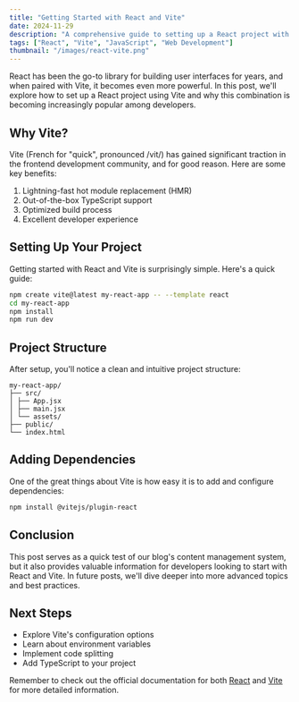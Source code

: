```yaml
---
title: "Getting Started with React and Vite"
date: 2024-11-29
description: "A comprehensive guide to setting up a React project with Vite, exploring the benefits and basic configuration steps."
tags: ["React", "Vite", "JavaScript", "Web Development"]
thumbnail: "/images/react-vite.png"
---
```



React has been the go-to library for building user interfaces for years, and when paired with Vite, it becomes even more powerful. In this post, we'll explore how to set up a React project using Vite and why this combination is becoming increasingly popular among developers.

## Why Vite?

Vite (French for "quick", pronounced /vit/) has gained significant traction in the frontend development community, and for good reason. Here are some key benefits:

1. Lightning-fast hot module replacement (HMR)
2. Out-of-the-box TypeScript support
3. Optimized build process
4. Excellent developer experience

## Setting Up Your Project

Getting started with React and Vite is surprisingly simple. Here's a quick guide:

```bash
npm create vite@latest my-react-app -- --template react
cd my-react-app
npm install
npm run dev
```

## Project Structure

After setup, you'll notice a clean and intuitive project structure:

```
my-react-app/
├── src/
│ ├── App.jsx
│ ├── main.jsx
│ └── assets/
├── public/
└── index.html
```

## Adding Dependencies

One of the great things about Vite is how easy it is to add and configure dependencies:

```bash
npm install @vitejs/plugin-react
```

## Conclusion

This post serves as a quick test of our blog's content management system, but it also provides valuable information for developers looking to start with React and Vite. In future posts, we'll dive deeper into more advanced topics and best practices.

## Next Steps

- Explore Vite's configuration options
- Learn about environment variables
- Implement code splitting
- Add TypeScript to your project

Remember to check out the official documentation for both [React](https://reactjs.org) and [Vite](https://vitejs.dev) for more detailed information.